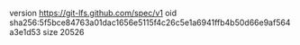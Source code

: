 version https://git-lfs.github.com/spec/v1
oid sha256:5f5bce84763a01dac1656e5115f4c26c5e1a6941ffb4b50d66e9af564a3e1d53
size 20526

